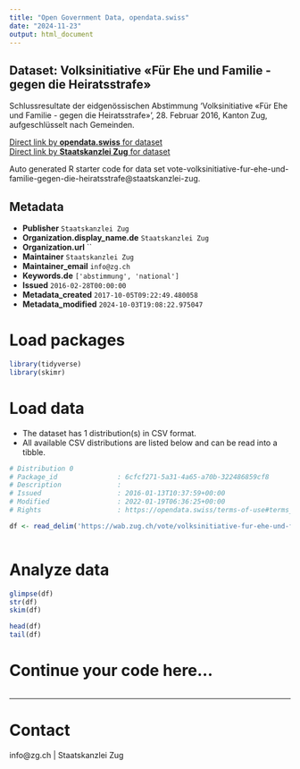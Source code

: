 ```yaml
---
title: "Open Government Data, opendata.swiss"
date: "2024-11-23"
output: html_document
---
```


## Dataset: Volksinitiative «Für Ehe und Familie - gegen die Heiratsstrafe»

Schlussresultate der eidgenössischen Abstimmung 'Volksinitiative «Für Ehe und Familie - gegen die Heiratsstrafe»', 28. Februar 2016, Kanton Zug, aufgeschlüsselt nach Gemeinden.

[Direct link by **opendata.swiss** for dataset](https://opendata.swiss/de/dataset/volksinitiative-fur-ehe-und-familie-gegen-die-heiratsstrafe1)<br>
[Direct link by **Staatskanzlei Zug** for dataset](https://wab.zug.ch/vote/volksinitiative-fur-ehe-und-familie-gegen-die-heiratsstrafe/data)

Auto generated R starter code for data set vote-volksinitiative-fur-ehe-und-familie-gegen-die-heiratsstrafe@staatskanzlei-zug.

## Metadata

- **Publisher** `Staatskanzlei Zug`
- **Organization.display_name.de** `Staatskanzlei Zug`
- **Organization.url** ``
- **Maintainer** `Staatskanzlei Zug`
- **Maintainer_email** `info@zg.ch`
- **Keywords.de** `['abstimmung', 'national']`
- **Issued** `2016-02-28T00:00:00`
- **Metadata_created** `2017-10-05T09:22:49.480058`
- **Metadata_modified** `2024-10-03T19:08:22.975047`


# Load packages

```r

library(tidyverse)
library(skimr)

```

# Load data

-   The dataset has 1 distribution(s) in CSV format.
-   All available CSV distributions are listed below and can be read into a tibble.

```r

# Distribution 0
# Package_id               : 6cfcf271-5a31-4a65-a70b-322486859cf8
# Description              : 
# Issued                   : 2016-01-13T10:37:59+00:00
# Modified                 : 2022-01-19T06:36:25+00:00
# Rights                   : https://opendata.swiss/terms-of-use#terms_by

df <- read_delim('https://wab.zug.ch/vote/volksinitiative-fur-ehe-und-familie-gegen-die-heiratsstrafe/data-csv')



```

# Analyze data

```r

glimpse(df)
str(df)
skim(df)

head(df)
tail(df)

```

# Continue your code here...

```r

```

------------------------------------------------------------------------

# Contact

info@zg.ch | Staatskanzlei Zug
